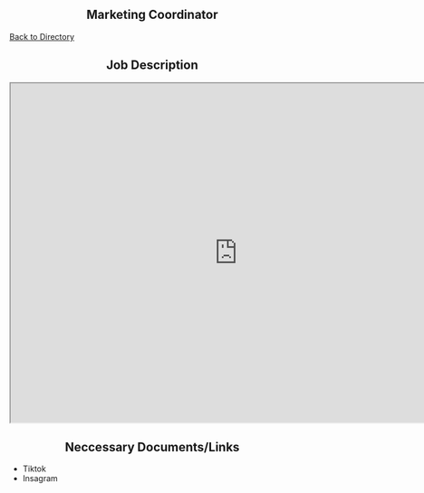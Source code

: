 <div style="text-align: center;">
# Marketing Coordinator 
</div>

[Back to Directory](https://cfasi.github.io/cfasimain/directory.html)

<div style="text-align: center;">
## Job Description 
</div>

<iframe src="https://docs.google.com/document/d/e/2PACX-1vQXRj8ujqF1-8BufuqyYjWB1XSf-Z8eHDFIuSMWrk3Kc8Mx6vq-R3g_HJN-5wS-ESRx5RE_oRKKaFNV/pub?embedded=true" width= "800" height= "600" ></iframe>



<div style="text-align: center;">
## Neccessary Documents/Links
</div>



- Tiktok
- Insagram